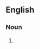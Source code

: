 {{also|wiseass}}
==English==

===Noun===
{{en-noun|head=[[wise]]-[[ass]]|es}}

# {{alternative spelling of|en|wiseass}}